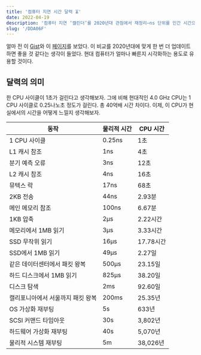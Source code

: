 ```yaml
---
title: '컴퓨터 지연 시간 달력 ⏳'
date: 2022-04-19
description: '컴퓨터 지연 ‘캘린더’를 2020년대 관점에서 재정리—ns 단위를 인간 시간으로 환산해 캐시부터 네트워크 왕복까지 상대적 비용을 시각화.'
slug: '/DDA06F'
---
```


얼마 전 이 [Gist](https://gist.github.com/hellerbarde/2843375)와 이 [페이지](https://colin-scott.github.io/personal_website/research/interactive_latency.html)를 보았다. 이 비교를 2020년대에 맞게 한 번 더 업데이트하면 좋을 것 같다는 생각이 들었다. 현대 컴퓨터가 얼마나 빠른지 시각화하는 용도로 유용할 것이다.

## 달력의 의미

한 CPU 사이클이 1초가 걸린다고 생각해보자. 그에 비해 현대적인 4.0 GHz CPU는 1 CPU 사이클로 0.25나노초 정도가 걸린다. 총 40억배 시간 차이다. 이제, 이 CPU가 현실에서의 시간을 어떻게 느낄지 생각해보자.

| 동작                              | 물리적 시간 | CPU 시간  |
| --------------------------------- | ----------- | --------- |
| 1 CPU 사이클                      | 0.25ns      | 1초       |
| L1 캐시 참조                      | 1ns         | 4초       |
| 분기 예측 오류                    | 3ns         | 12초      |
| L2 캐시 참조                      | 4ns         | 16초      |
| 뮤텍스 락                         | 17ns        | 68초      |
| 2KB 전송                          | 44ns        | 2.93분    |
| 메인 메모리 참조                  | 100ns       | 6.67분    |
| 1KB 압축                          | 2μs         | 2.22시간  |
| 메모리에서 1MB 읽기               | 3μs         | 3.33시간  |
| SSD 무작위 읽기                   | 16μs        | 17.78시간 |
| SSD에서 1MB 읽기                  | 49μs        | 2.27일    |
| 같은 데이터센터에서 패킷 왕복     | 500μs       | 23.15일   |
| 하드 디스크에서 1MB 읽기          | 825μs       | 38.20일   |
| 디스크 탐색                       | 2ms         | 92.60일   |
| 캘리포니아에서 서울까지 패킷 왕복 | 200ms       | 25.35년   |
| OS 가상화 재부팅                  | 5s          | 633년     |
| SCSI 커맨드 타임아웃              | 30s         | 3,802년   |
| 하드웨어 가상화 재부팅            | 40s         | 5,070년   |
| 물리적 시스템 재부팅              | 5m          | 38,026년  |
